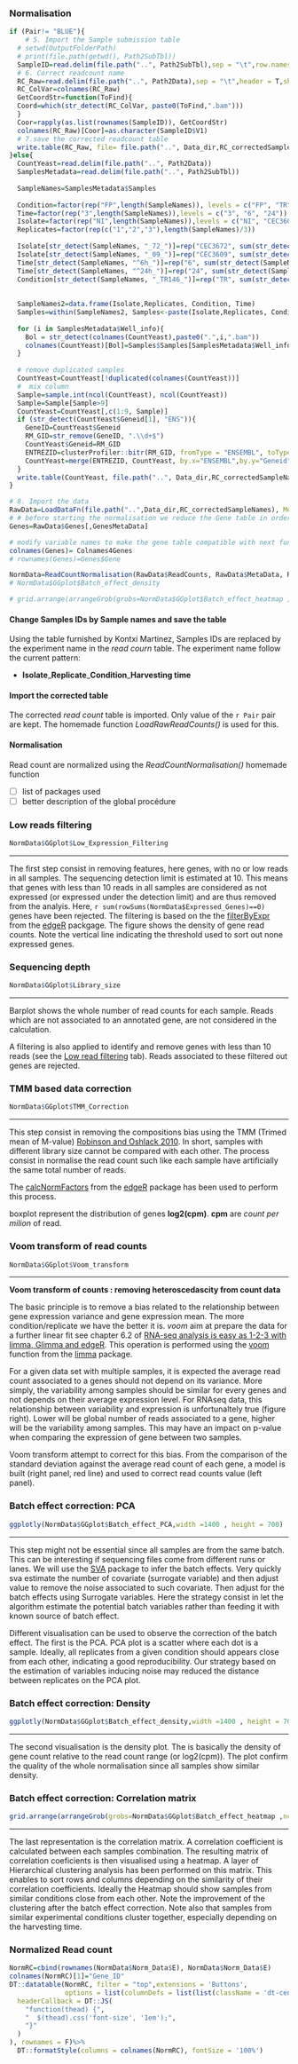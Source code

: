 
### Normalisation 

```r
if (Pair!= "BLUE"){
    # 5. Import the Sample submission table
  # setwd(OutputFolderPath)
  # print(file.path(getwd(), Path2SubTbl))
  SampleID=read.delim(file.path("..", Path2SubTbl),sep = "\t",row.names = 2, header = F)
  # 6. Correct readcount name
  RC_Raw=read.delim(file.path("..", Path2Data),sep = "\t",header = T,skip = 1)
  RC_ColVar=colnames(RC_Raw)
  GetCoordStr=function(ToFind){
  Coord=which(str_detect(RC_ColVar, paste0(ToFind,".bam")))
  }
  Coor=rapply(as.list(rownames(SampleID)), GetCoordStr)
  colnames(RC_Raw)[Coor]=as.character(SampleID$V1)
  # 7.save the corrected readcount table
  write.table(RC_Raw, file= file.path("..", Data_dir,RC_correctedSampleNames), row.names =F, sep = "\t")
}else{
  CountYeast=read.delim(file.path("..", Path2Data))
  SamplesMetadata=read.delim(file.path("..", Path2SubTbl))
  
  SampleNames=SamplesMetadata$Samples
  
  Condition=factor(rep("FP",length(SampleNames)), levels = c("FP", "TR"))
  Time=factor(rep("3",length(SampleNames)),levels = c("3", "6", "24"))
  Isolate=factor(rep("NI",length(SampleNames)),levels = c("NI", "CEC3609", "CEC3672"))
  Replicates=factor(rep(c("1","2","3"),length(SampleNames)/3))
  
  Isolate[str_detect(SampleNames, "_72_")]=rep("CEC3672", sum(str_detect(SampleNames, "_72_")))
  Isolate[str_detect(SampleNames, "_09_")]=rep("CEC3609", sum(str_detect(SampleNames, "_09_")))
  Time[str_detect(SampleNames, "^6h_")]=rep("6", sum(str_detect(SampleNames, "^6h_")))
  Time[str_detect(SampleNames, "^24h_")]=rep("24", sum(str_detect(SampleNames, "^24h_")))
  Condition[str_detect(SampleNames, "_TR146_")]=rep("TR", sum(str_detect(SampleNames, "_TR146_")))
  
  
  SampleNames2=data.frame(Isolate,Replicates, Condition, Time)
  Samples=within(SampleNames2, Samples<-paste(Isolate,Replicates, Condition, Time,sep = "_"))
  
  for (i in SamplesMetadata$Well_info){
    Bol = str_detect(colnames(CountYeast),paste0(".",i,".bam"))
    colnames(CountYeast)[Bol]=Samples$Samples[SamplesMetadata$Well_info==i]
  }
  
  # remove duplicated samples
  CountYeast=CountYeast[!duplicated(colnames(CountYeast))]
  #  mix column
  Sample=sample.int(ncol(CountYeast), ncol(CountYeast))
  Sample=Sample[Sample>9]
  CountYeast=CountYeast[,c(1:9, Sample)]
  if (str_detect(CountYeast$Geneid[1], "ENS")){
    GeneID=CountYeast$Geneid
    RM_GID=str_remove(GeneID, ".\\d+$")
    CountYeast$Geneid=RM_GID
    ENTREZID=clusterProfiler::bitr(RM_GID, fromType = "ENSEMBL", toType = c("ENTREZID", "SYMBOL"), OrgDb = org.Hs.eg.db)
    CountYeast=merge(ENTREZID, CountYeast, by.x="ENSEMBL",by.y="Geneid")
  }
  write.table(CountYeast, file.path("..", Data_dir,RC_correctedSampleNames), sep = "\t", row.names = F, col.names = T)
}


```

```r
# 8. Import the data
RawData=LoadDataFn(file.path("..",Data_dir,RC_correctedSampleNames), MetaDataFromSampleName=RegexPattern, ExcludeSamples=ExcludeSampleRegex, skip = 0)
# # before starting the normalisation we reduce the Gene table in order to conserve key informations
Genes=RawData$Genes[,GenesMetaData]

# modify variable names to make the gene table compatible with next functions
colnames(Genes)= Colnames4Genes
# rownames(Genes)=Genes$Gene

NormData=ReadCountNormalisation(RawData$ReadCounts, RawData$MetaData, RawData$MetaData$Conditions, Genes, AdditionalFactor=AdditionalFact, Plots = T)
# NormData$GGplot$Batch_effect_density

# grid.arrange(arrangeGrob(grobs=NormData$GGplot$Batch_effect_heatmap ,ncol=2))

```


#### **Change Samples IDs by Sample names and save the table**

Using the table furnished by Kontxi Martinez, Samples IDs are replaced by the experiment name in the *read courn* table. The experiment name follow the current pattern:

- **Isolate**_**Replicate**_**Condition**_**Harvesting time**

#### **Import the corrected table**

The corrected *read count* table is imported. Only value of the `r Pair` pair are kept. The homemade function *LoadRawReadCounts()* is used for this.

#### **Normalisation**

Read count are normalized using the *ReadCountNormalisation()* homemade function

- [ ] list of packages used
- [ ] better description of the global procédure


### Low reads filtering

```r
NormData$GGplot$Low_Expression_Filtering
```

***
The first step consist in removing features, here genes, with no or low reads in all samples. The sequencing detection limit is estimated at 10. This means that genes with less than 10 reads in all samples are considered as not expressed (or expressed under the detection limit) and are thus removed from the analyis. Here, `r sum(rowSums(NormData$Expressed_Genes)==0)` genes have been rejected. The filtering is based on the the [filterByExpr](https://rdrr.io/bioc/edgeR/man/filterByExpr.html) from the [edgeR](https://bioconductor.org/packages/release/bioc/vignettes/edgeR/inst/doc/edgeRUsersGuide.pdf) packgage. The figure shows the density of gene read counts. Note the vertical line indicating the threshold used to sort out none expressed genes.

### Sequencing depth

```r
NormData$GGplot$Library_size
```

***
Barplot shows the whole number of read counts for each sample. Reads which are not associated to an annotated gene, are not considered in the calculation. 

A filtering is also applied to identify and remove genes with less than 10 reads (see the [Low read filtering](#Low_reads_filtering) tab). Reads associated to these filtered out genes are rejected.


### TMM based data correction

```r
NormData$GGplot$TMM_Correction
```

***
  This step consist in removing the compositions bias using the TMM (Trimed mean  of M-value) [Robinson and Oshlack 2010](8https://genomebiology.biomedcentral.com/articles/10.1186/gb-2010-11-3-r25). In short, samples with different library size cannot be compared with each other. The process consist in normalise the read count such like each sample have artificially the same total number of reads.

The [calcNormFactors](https://www.rdocumentation.org/packages/edgeR/versions/3.14.0/topics/calcNormFactors) from the [edgeR](https://bioconductor.org/packages/release/bioc/vignettes/edgeR/inst/doc/edgeRUsersGuide.pdf) package has been used to perform this process.

boxplot represent the distribution of genes **log2(cpm)**. **cpm** are *count per milion* of read.


### Voom transform of read counts

```r
NormData$GGplot$Voom_transform

```

***
  
  **Voom transform of counts : removing heteroscedascity from count data**
  
  The basic principle is to remove a bias related to the relationship between gene expression variance and gene expression mean. The more condition/replicate we have the better it is. *voom* aim at prepare the data for a further linear fit see chapter 6.2 of [RNA-seq analysis is easy as 1-2-3 with limma, Glimma and edgeR](https://bioconductor.org/packages/release/workflows/vignettes/RNAseq123/inst/doc/limmaWorkflow.html). This operation is performed using the [voom](https://www.rdocumentation.org/packages/limma/versions/3.28.14/topics/voom) function from the [limma](https://www.bioconductor.org/packages/release/bioc/vignettes/limma/inst/doc/usersguide.pdf) package. 

For a given data set with multiple samples, it is expected the average read count associated to a genes should not depend on its variance. More simply, the variability among samples should be similar for every genes and not depends on their average expression level. For RNAseq data, this relationship between variability and expression is unfortunaltely true (figure right). Lower will be global number of reads associated to a gene, higher will be the variability among samples. This may have an impact on p-value when comparing the expression of gene between two samples. 

Voom transform attempt to correct for this bias. From the comparison of the standard deviation against the average read count of each gene, a model is built (right panel, red line) and used to correct read counts value (left panel).

### Batch effect correction: PCA

```r
ggplotly(NormData$GGplot$Batch_effect_PCA,width =1400 , height = 700)
```

***
  This step might not be essential since all samples are from the same batch. This can be interesting if sequencing files come from different runs or lanes. We will use the [SVA](https://www.ncbi.nlm.nih.gov/pmc/articles/PMC3307112/) package to infer the batch effects. Very quickly sva estimate the number of covariate (surrogate variable) and then adjust value to remove the noise associated to such covariate. Then adjust for the batch effects using Surrogate variables. Here the strategy consist in let the algorithm estimate the potential batch variables rather than feeding it with known source of batch effect.

Different visualisation can be used to observe the correction of the batch effect. The first is the PCA. PCA plot is a scatter where each dot is a sample. Ideally, all replicates from a given condition should appears close from each other, indicating a good reproducibility. Our strategy based on the estimation of variables inducing noise may reduced the distance between replicates on the PCA plot.

### Batch effect correction: Density

```r
ggplotly(NormData$GGplot$Batch_effect_density,width =1400 , height = 700)
```

*** 
  The second visualisation is the density plot. The is basically the density of gene count relative to the read count range (or log2(cpm)). The plot confirm the quality of the whole normalisation since all samples show similar density.

### Batch effect correction: Correlation matrix

```r
grid.arrange(arrangeGrob(grobs=NormData$GGplot$Batch_effect_heatmap ,ncol=2))
```

***
  The last representation is the correlation matrix. A correlation coefficient is calculated between each samples combination. The resulting matrix of correlation coeficients is then visualised using a heatmap. A layer of Hierarchical clustering analysis has been performed on this matrix. This enables to sort rows and columns depending on the similarity of their correlation coefficients. Ideally the Heatmap should show samples from similar conditions close from each other. Note the improvement of the clustering after the batch effect correction. Note also that samples from similar experimental conditions cluster together, especially depending on the harvesting time. 
  
### Normalized Read count

```r
NormRC=cbind(rownames(NormData$Norm_Data$E), NormData$Norm_Data$E)
colnames(NormRC)[1]="Gene_ID"
DT::datatable(NormRC, filter = "top",extensions = 'Buttons', 
              options = list(columnDefs = list(list(className = 'dt-center', targets = 5)),dom = 'Blfrtip', buttons = c('copy', 'csv', 'excel', 'pdf', 'print'),
  headerCallback = DT::JS(
    "function(thead) {",
    "  $(thead).css('font-size', '1em');",
    "}"
  )
), rownames = F)%>%
  DT::formatStyle(columns = colnames(NormRC), fontSize = '100%')
```